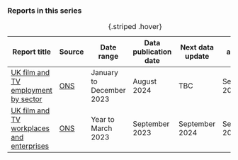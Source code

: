### Reports in this series

::: {.table-responsive}
| Report title                                                               | Source                                                                                                                                    | Date range              | Data publication date | Next data update | RSU analysis date |
|----------------------------------------------------------------------------|-------------------------------------------------------------------------------------------------------------------------------------------|-------------------------|-----------------------|------------------|-------------------|
| [UK film and TV employment by sector](employment-by-sector.qmd)            | [ONS](https://www.ons.gov.uk/employmentandlabourmarket/peopleinwork/employmentandemployeetypes/methodologies/annualpopulationsurveyapsqmi)| January to December 2023| August 2024             | TBC              | September 2024    |
| [UK film and TV workplaces and enterprises](workplaces-and-enterprises.qmd)| [ONS](https://www.ons.gov.uk/aboutus/whatwedo/paidservices/interdepartmentalbusinessregisteridbr)                                         | Year to March 2023      | September 2023   | September 2024   | September 2024    |
: {.striped .hover}
:::